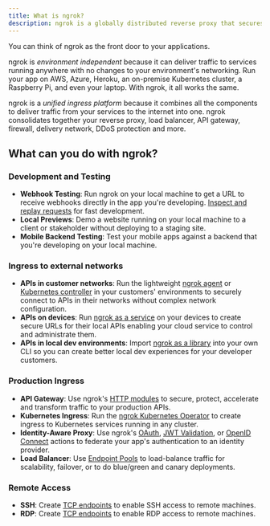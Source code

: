 ```yaml
---
title: What is ngrok?
description: ngrok is a globally distributed reverse proxy that secures, protects, and accelerates your applications and network services.
---
```


You can think of ngrok as the front door to your applications.

ngrok is _environment independent_ because it can deliver traffic to services
running anywhere with no changes to your environment's networking. Run your app
on AWS, Azure, Heroku, an on-premise Kubernetes cluster, a Raspberry Pi, and
even your laptop. With ngrok, it all works the same.

ngrok is a _unified ingress platform_ because it combines all the components to
deliver traffic from your services to the internet into one. ngrok
consolidates together your reverse proxy, load balancer, API gateway, firewall,
delivery network, DDoS protection and more.

## What can you do with ngrok?

### Development and Testing

- **Webhook Testing**: Run ngrok on your local machine to get a URL to receive
  webhooks directly in the app you're developing. [Inspect and replay
  requests](/agent/web-inspection-interface/) for fast development.
- **Local Previews**: Demo a website running on your local machine to a client
  or stakeholder without deploying to a staging site.
- **Mobile Backend Testing**: Test your mobile apps against a backend that
  you're developing on your local machine.

### Ingress to external networks

- **APIs in customer networks**: Run the lightweight [ngrok agent](/agent/) or
  [Kubernetes controller](/k8s/) in your customers' environments to securely
  connect to APIs in their networks without complex network configuration.
- **APIs on devices**: Run [ngrok as a service](/agent/#background-service) on
  your devices to create secure URLs for their local APIs enabling your cloud
  service to control and administrate them.
- **APIs in local dev environments**: Import [ngrok as a library](/agent-sdks)
  into your own CLI so you can create better local dev experiences for your
  developer customers.

### Production Ingress

- **API Gateway**: Use ngrok's [HTTP modules](/traffic-policy/actions/) to secure, protect,
  accelerate and transform traffic to your production APIs.
- **Kubernetes Ingress**: Run the [ngrok Kubernetes Operator](/k8s/) to create ingress
  to Kubernetes services running in any cluster.
- **Identity-Aware Proxy**: Use ngrok's [OAuth](/traffic-policy/actions/oauth/),
  [JWT Validation](/traffic-policy/actions/jwt-validation/), or [OpenID
  Connect](/traffic-policy/actions/oidc/) actions to federate your
  app's authentication to an identity provider.
- **Load Balancer**: Use [Endpoint
  Pools](/universal-gateway/endpoint-pooling/) to load-balance traffic for
  scalability, failover, or to do blue/green and canary deployments.

### Remote Access

- **SSH**: Create [TCP endpoints](/universal-gateway/tcp/) to enable SSH access to remote machines.
- **RDP**: Create [TCP endpoints](/universal-gateway/tcp/) to enable RDP access to remote machines.
